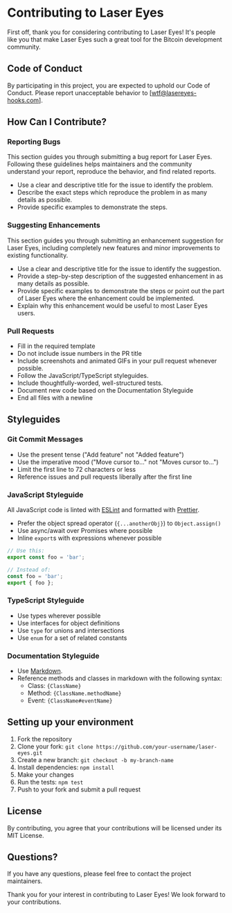 # Contributing to Laser Eyes

First off, thank you for considering contributing to Laser Eyes! It's people like you that make Laser Eyes such a great tool for the Bitcoin development community.

## Code of Conduct

By participating in this project, you are expected to uphold our Code of Conduct. Please report unacceptable behavior to [wtf@lasereyes-hooks.com].

## How Can I Contribute?

### Reporting Bugs

This section guides you through submitting a bug report for Laser Eyes. Following these guidelines helps maintainers and the community understand your report, reproduce the behavior, and find related reports.

- Use a clear and descriptive title for the issue to identify the problem.
- Describe the exact steps which reproduce the problem in as many details as possible.
- Provide specific examples to demonstrate the steps.

### Suggesting Enhancements

This section guides you through submitting an enhancement suggestion for Laser Eyes, including completely new features and minor improvements to existing functionality.

- Use a clear and descriptive title for the issue to identify the suggestion.
- Provide a step-by-step description of the suggested enhancement in as many details as possible.
- Provide specific examples to demonstrate the steps or point out the part of Laser Eyes where the enhancement could be implemented.
- Explain why this enhancement would be useful to most Laser Eyes users.

### Pull Requests

- Fill in the required template
- Do not include issue numbers in the PR title
- Include screenshots and animated GIFs in your pull request whenever possible.
- Follow the JavaScript/TypeScript styleguides.
- Include thoughtfully-worded, well-structured tests.
- Document new code based on the Documentation Styleguide
- End all files with a newline

## Styleguides

### Git Commit Messages

- Use the present tense ("Add feature" not "Added feature")
- Use the imperative mood ("Move cursor to..." not "Moves cursor to...")
- Limit the first line to 72 characters or less
- Reference issues and pull requests liberally after the first line

### JavaScript Styleguide

All JavaScript code is linted with [ESLint](https://eslint.org/) and formatted with [Prettier](https://prettier.io/).

- Prefer the object spread operator (`{...anotherObj}`) to `Object.assign()`
- Use async/await over Promises where possible
- Inline `export`s with expressions whenever possible
```js
// Use this:
export const foo = 'bar';

// Instead of:
const foo = 'bar';
export { foo };
  ```

### TypeScript Styleguide

- Use types wherever possible
- Use interfaces for object definitions
- Use `type` for unions and intersections
- Use `enum` for a set of related constants

### Documentation Styleguide

- Use [Markdown](https://daringfireball.net/projects/markdown/).
- Reference methods and classes in markdown with the following syntax:
  - Class: `{ClassName}`
  - Method: `{ClassName.methodName}`
  - Event: `{ClassName#eventName}`

## Setting up your environment

1. Fork the repository
2. Clone your fork: `git clone https://github.com/your-username/laser-eyes.git`
3. Create a new branch: `git checkout -b my-branch-name`
4. Install dependencies: `npm install`
5. Make your changes
6. Run the tests: `npm test`
7. Push to your fork and submit a pull request

## License

By contributing, you agree that your contributions will be licensed under its MIT License.

## Questions?

If you have any questions, please feel free to contact the project maintainers.

Thank you for your interest in contributing to Laser Eyes! We look forward to your contributions.
